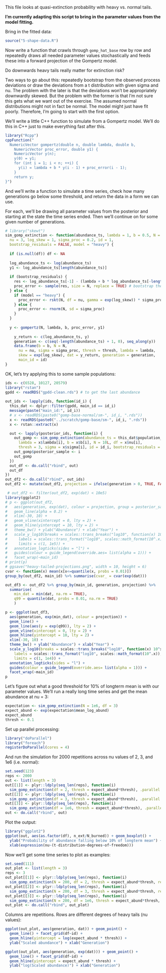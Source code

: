 This file looks at quasi-extinction probability with heavy vs. normal tails.

**I'm currently adapting this script to bring in the parameter values from the model fitting.**

Bring in the fitted data:

```r
source("5-shape-data.R")
```

Now write a function that crawls through `gomp_hat_base` row by row and repeatedly draws all needed parameter values stochastically and feeds these into a forward projection of the Gompertz model.

Do downwards heavy tails really matter for extinction risk?

Two ways to go about this: repeatedly bootstrap from the observed process deviations or draw the deviations from a t distribution with given sigma and nu. The problem with the later is that the deviations won't be appropriately downwardly skewed. But the problem with the former is that I'm not sure this gets what we want out of the exercise. The assumed normal distributions might not in fact be normal. The model might just have fit poorly. Therefore, I'm going to start with the first option.

<!--
I'll get those deviations the same way I do for the spark line plots. The idea is this: for a given population, draw lambda and draw b stochastically. Now, find what the residuals would have been for those

```r
get_gomp_res <- function(id) {
  p <- subset(gomp_hat_base, main_id == id)
  pop <- subset(gpdd, main_id == id_show)$population_untransformed
  res <- rep(NA, length(pop))
  for(i in 2:length(pop)) {
    res[i] <- log(pop)[i] - (p$lambda_50 + p$b_50 * log(pop[i-1]))
  }
  return(list(res = res, l = l, u = u))
}
```


First, we'll figure out approximately what skewness values to use to get ballpark 85% downward deviations. This is to approximately match the skewness we see in the GPDD: (TODO come back to this skewness issue)

```r
library("skewt")
perc_downs <- function(df, gamma) {
  N <- 1e6
  proc_error <- rskt(N, df = df, gamma = gamma)
  # hist(proc_error)
  l <- qnorm(0.0001, 0, sd = 1)
  u <- qnorm(0.9999, 0, sd = 1)
  downs <- sum(proc_error < l)
  ups <- sum(proc_error > u)
  downs / (downs + ups)
}
perc_downs(df = 2, gamma = 0.75)
perc_downs(df = 3, gamma = 0.75)
```

So, 0.75 gets us in the ballpark of 85% percent downs.
-->

We'll write a little C++ function to simulate from a Gompertz model. We'll do this in C++ just to make everything fast after this.

```r
library("Rcpp")
cppFunction("
  NumericVector gompertz(double n, double lambda, double b,
    NumericVector proc_error, double y1) {
    NumericVector y(n);
    y(0) = y1;
    for (int i = 1; i < n; ++i) {
      y(i) = lambda + b * y(i - 1) + proc_error(i - 1);
    }
    return y;
}")
```

And we'll write a function to simulate a time series, check how many generations go below some threshold, and return the data in a form we can use. 

For each, we'll be drawing all parameter values from the posterior and starting at the state the time series ended. Then we'll continue on for some given number of generations.

```r
# library("skewt")
sim_gomp_extinction <- function(abundance_ts, lambda = 1, b = 0.5, N = 100L,
  nu = 3, log_skew = 1, sigma_proc = 0.2, id = 1, 
  bootstrap_residuals = FALSE, model = "heavy") {
  
  if (is.null(df)) df <- NA
  
  log_abundance_ts <- log(abundance_ts)
  y1 <- log_abundance_ts[length(abundance_ts)]
  
  if (bootstrap_residuals) {
    res <- log_abundance_ts[-1] - (lambda + b * log_abundance_ts[-length(abundance_ts)])
    proc_error <- sample(res, size = N, replace = TRUE) # bootstrap the process residuals
  } else {
    if (model == "heavy") {
      proc_error <- rskt(N, df = nu, gamma = exp(log_skew)) * sigma_proc
    } else {
      proc_error <- rnorm(N, sd = sigma_proc)
    }
  }
  
  y <- gompertz(N, lambda, b, proc_error, y1)
  
    y_return <- c(log_abundance_ts, y)
    generation <- c(seq(-length(abundance_ts) + 1, 0), seq_along(y))
    data.frame(b = b, N = N,
      nu = nu, sigma = sigma_proc, thresh = thresh, lambda = lambda,
      skew = exp(log_skew), dat = y_return, generation = generation, 
      main_id = id)
}
```

OK, let's try applying this to some sample populations:

```r
ids <- c(6528, 10127, 20579)
library("rstan")
gpdd <- readRDS("gpdd-clean.rds") # to get the last abundance
    
out_ids <- lapply(ids, function(id_i) {
  this_dat <- dplyr::filter(gpdd, main_id == id_i)
  message(paste("main_id:", id_i))
  # x <- readRDS(paste0("gomp-base-normal/sm-", id_i, ".rds"))
  x <- readRDS(paste0("../scratch/gomp-base/sm-", id_i, ".rds"))
  x <- rstan::extract(x)

  out <- lapply(posterior_ids, function(i) {
    out_gomp <- sim_gomp_extinction(abundance_ts = this_dat$population_untransformed, 
      lambda = x$lambda[i], b = x$b[i], N = 10L, df = x$nu[i], 
      thresh = 3, sigma = x$sigma[i], id = id_i, bootstrap_residuals = FALSE, model = "heavy")
    out_gomp$posterior_sample <- i
    out_gomp
  })
  out_df <- do.call("rbind", out)
  out_df
})
out_df2 <- do.call("rbind", out_ids)
out_df2 <- mutate(out_df2, projection = ifelse(generation > 0, TRUE, FALSE))

 # out_df2 <- filter(out_df2, exp(dat) < 10e5)
library(ggplot2)
# p <- ggplot(out_df2, 
#   aes(generation, exp(dat), colour = projection, group = posterior_sample)) + 
#   geom_line(alpha = 0.2) + 
#   xlim(-30, 10) +
#   geom_vline(xintercept = 0, lty = 2) + 
#   geom_hline(yintercept = 10, lty = 2) + 
#   theme_bw() + ylab("Abundance") + xlab("Year") + 
#   scale_y_log10(breaks = scales::trans_breaks("log10", function(x) 10^x),
#     labels = scales::trans_format("log10", scales::math_format(10^.x)),
#     limits = c(1, 1e5)) + 
#   annotation_logticks(sides = "l") + 
#   guides(colour = guide_legend(override.aes= list(alpha = 1))) +
#   facet_wrap(~main_id) 
# print(p)
# ggsave("heavy-tailed-projections.png", width = 10, height = 6)
cvar <- function(x) mean(x[x<=quantile(x, probs = 0.01)])
group_by(out_df2, main_id) %>% summarise(cvar_ = cvar(exp(dat)))

out_df3 <- out_df2 %>% group_by(main_id, generation, projection) %>%
  summarise(
    min_dat = min(dat, na.rm = TRUE),
    q99 = quantile(dat, probs = 0.01, na.rm = TRUE)
    )

p <- ggplot(out_df3, 
  aes(generation, exp(min_dat), colour = projection)) + 
  geom_line() + 
  geom_line(aes(y = exp(q99)), lty = 2) + 
  geom_vline(xintercept = 0, lty = 2) + 
  geom_hline(yintercept = 10, lty = 2) + 
  xlim(-30, 10) +
  theme_bw() + ylab("Abundance") + xlab("Year") + 
  scale_y_log10(breaks = scales::trans_breaks("log10", function(x) 10^x),
    labels = scales::trans_format("log10", scales::math_format(10^.x)),
    limits = c(1, 1e4)) + 
  annotation_logticks(sides = "l") + 
  guides(colour = guide_legend(override.aes= list(alpha = 1))) +
  facet_wrap(~main_id) 
p

```

<!--#############################-->


<!--
```r
gpdd <- readRDS("gpdd-clean.rds") # to get the last abundance
dat <- readRDS("gomp-base-mean-sd.rds") # means and sds instead of medians
x <- gomp_hat_base[1,]
y1 <- filter(gpdd, main_id == x$main_id) %>% 
  filter(sample_year == max(sample_year))
y1 <- y1$population_untransformed
sim_gomp_extinction(
  y1 = y1,
  lambda = 
```
-->


Let's figure out what a good threshold for 10% of longterm mean is with our parameter values. We'll run a really long time series and get the mean abundance at nu = 3:

```r
expectation <- sim_gomp_extinction(N = 1e6, df = 3)
expect_abund <- exp(expectation$mean_log_abund)
expect_abund
thresh <- 0.1
```

Set up parallel processing:

```r
library("doParallel")
library("foreach")
registerDoParallel(cores = 4)
```

And run the simulation for 2000 repetitions across nu values of 2, 3, and 1e6 (i.e. normal):

```r
set.seed(123)
reps <- 2000
out <- list(length = 3)
out[[1]] <- plyr::ldply(seq_len(reps), function(i)
  sim_gomp_extinction(df = 2, thresh = expect_abund*thresh), .parallel = TRUE)
out[[2]] <- plyr::ldply(seq_len(reps), function(i)
  sim_gomp_extinction(df = 3, thresh = expect_abund*thresh), .parallel = TRUE)
out[[3]] <- plyr::ldply(seq_len(reps), function(i)
  sim_gomp_extinction(df = 1e6, thresh = expect_abund*thresh), .parallel = TRUE)
out <- do.call("rbind", out)
```

Plot the output:

```r
library("ggplot2")
ggplot(out, aes(as.factor(df), n_ext/N_burned)) + geom_boxplot() +
  ylab("Probability of abundance falling below 10% of longterm mean") +
  xlab(expression(nu~(t-distribution~degrees~of~freedom)))
```

Now we'll get some time series to plot as examples:

```r
set.seed(111)
out_plot <- list(length = 3)
reps <- 3
out_plot[[1]] <- plyr::ldply(seq_len(reps), function(i)
  sim_gomp_extinction(N = 200, df = 2, thresh = expect_abund*thresh, return_dat = TRUE, id = i))
out_plot[[2]] <- plyr::ldply(seq_len(reps), function(i)
  sim_gomp_extinction(N = 200, df = 3, thresh = expect_abund*thresh, return_dat = TRUE, id = i))
out_plot[[3]] <- plyr::ldply(seq_len(reps), function(i)
  sim_gomp_extinction(N = 200, df = 1e6, thresh = expect_abund*thresh, return_dat = TRUE, id = i))
out_plot <- do.call("rbind", out_plot)
```

Columns are repetitions. Rows are different degrees of heavy tails (nu values):

```r
ggplot(out_plot, aes(generation, dat)) + geom_point() + 
  geom_line() + facet_grid(df~id) +
  geom_hline(yintercept = log(expect_abund * thresh)) + 
  ylab("Scaled abundance") + xlab("Generation")

ggplot(out_plot, aes(generation, exp(dat))) + geom_point() + 
  geom_line() + facet_grid(df~id) +
  geom_hline(yintercept = expect_abund * thresh) + 
  ylab("log(Scaled abundance)") + xlab("Generation")
```

